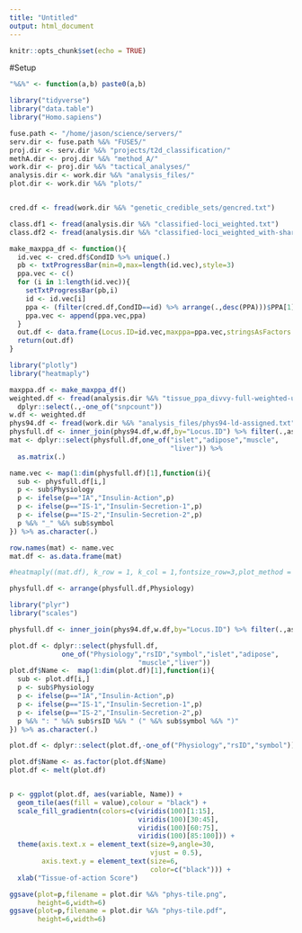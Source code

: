 ```yaml
---
title: "Untitled"
output: html_document
---
```


```r
knitr::opts_chunk$set(echo = TRUE)
```

#Setup 

```r

"%&%" <- function(a,b) paste0(a,b)

library("tidyverse")
library("data.table")
library("Homo.sapiens")

fuse.path <- "/home/jason/science/servers/"
serv.dir <- fuse.path %&% "FUSE5/"
proj.dir <- serv.dir %&% "projects/t2d_classification/"
methA.dir <- proj.dir %&% "method_A/"
work.dir <- proj.dir %&% "tactical_analyses/"
analysis.dir <- work.dir %&% "analysis_files/"
plot.dir <- work.dir %&% "plots/"


cred.df <- fread(work.dir %&% "genetic_credible_sets/gencred.txt")

class.df1 <- fread(analysis.dir %&% "classified-loci_weighted.txt")
class.df2 <- fread(analysis.dir %&% "classified-loci_weighted_with-shared.txt")

```


```r

make_maxppa_df <- function(){
  id.vec <- cred.df$CondID %>% unique(.)
  pb <- txtProgressBar(min=0,max=length(id.vec),style=3)
  ppa.vec <- c() 
  for (i in 1:length(id.vec)){
    setTxtProgressBar(pb,i)
    id <- id.vec[i]
    ppa <- (filter(cred.df,CondID==id) %>% arrange(.,desc(PPA)))$PPA[1]
    ppa.vec <- append(ppa.vec,ppa)
  } 
  out.df <- data.frame(Locus.ID=id.vec,maxppa=ppa.vec,stringsAsFactors = FALSE)
  return(out.df)
}


```






```r

library("plotly")
library("heatmaply")

maxppa.df <- make_maxppa_df()
weighted.df <- fread(analysis.dir %&% "tissue_ppa_divvy-full-weighted-unscaled_snpcount.txt") %>% 
  dplyr::select(.,-one_of("snpcount"))
w.df <- weighted.df
phys94.df <- fread(work.dir %&% "analysis_files/phys94-ld-assigned.txt")
physfull.df <- inner_join(phys94.df,w.df,by="Locus.ID") %>% filter(.,assigned.r2>=0.3,other<=0.50)
mat <- dplyr::select(physfull.df,one_of("islet","adipose","muscle",
                                        "liver")) %>%
  as.matrix(.)

name.vec <- map(1:dim(physfull.df)[1],function(i){
  sub <- physfull.df[i,]
  p <- sub$Physiology
  p <- ifelse(p=="IA","Insulin-Action",p)
  p <- ifelse(p=="IS-1","Insulin-Secretion-1",p)
  p <- ifelse(p=="IS-2","Insulin-Secretion-2",p)
  p %&% "_" %&% sub$symbol
}) %>% as.character(.)

row.names(mat) <- name.vec
mat.df <- as.data.frame(mat)


```


```r

#heatmaply((mat.df), k_row = 1, k_col = 1,fontsize_row=3,plot_method = "ggplot")
```




```r

physfull.df <- arrange(physfull.df,Physiology)

```

```r

library("plyr")
library("scales")

```


```r

physfull.df <- inner_join(phys94.df,w.df,by="Locus.ID") %>% filter(.,assigned.r2>=0.3,other<=0.50)

plot.df <- dplyr::select(physfull.df,
             one_of("Physiology","rsID","symbol","islet","adipose",
                                "muscle","liver"))
plot.df$Name <-  map(1:dim(plot.df)[1],function(i){
  sub <- plot.df[i,]
  p <- sub$Physiology
  p <- ifelse(p=="IA","Insulin-Action",p)
  p <- ifelse(p=="IS-1","Insulin-Secretion-1",p)
  p <- ifelse(p=="IS-2","Insulin-Secretion-2",p)
  p %&% ": " %&% sub$rsID %&% " (" %&% sub$symbol %&% ")"
}) %>% as.character(.)

plot.df <- dplyr::select(plot.df,-one_of("Physiology","rsID","symbol"))

plot.df$Name <- as.factor(plot.df$Name)
plot.df <- melt(plot.df)


p <- ggplot(plot.df, aes(variable, Name)) + 
  geom_tile(aes(fill = value),colour = "black") + 
  scale_fill_gradientn(colors=c(viridis(100)[1:15],
                                viridis(100)[30:45],
                                viridis(100)[60:75],
                                viridis(100)[85:100])) + 
  theme(axis.text.x = element_text(size=9,angle=30,
                                   vjust = 0.5),
        axis.text.y = element_text(size=6,
                                   color=c("black"))) + 
  xlab("Tissue-of-action Score") 

ggsave(plot=p,filename = plot.dir %&% "phys-tile.png",
       height=6,width=6)
ggsave(plot=p,filename = plot.dir %&% "phys-tile.pdf",
       height=6,width=6)


```

